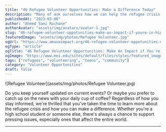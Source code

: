 ```yaml
---
title: "46 Refugee Volunteer Opportunities: Make a Difference Today"
description: "Many of ask ourselves how we can help the refugee crisis happening around the world. Whether through volunteering your time, donating, or getting involved with refugees in another way, read on to find out 46 incredible ways you can help refugees around the world!"
publishedAt: "2023-03-06"
author: "Ahmed Sami Raihane"
authorAvatar: "assets/img/avatars/avatar-1.jpg"
slug: "46-refugee-volunteer-oppotunities-make-an-impact-if-youre-in-high-school-or-beyond"
featuredImage: "assets/img/photos/Refugee Volunteer.jpg"
ogUrl: "https://www.amaxaimpact.org/46-refugee-volunteer-oppotunities-make-an-impact-if-you're-in-high-school-or-beyond.html"
ogType: "article"
ogTitle: "46 Refugee Volunteer Opportunities: Make An Impact if You're in High School or Beyond"
ogImage: "https://www.mei.edu/sites/default/files/styles/featured_image_article/public/2019-03/Refugees%202.jpg?itok=L3lUaKnn"
tags: ["refugees", "volunteering", "teens", "community"]
category: "Volunteer Opportunities"
draft: false
---
```



![Refugee Volunteer](assets/img/photos/Refugee Volunteer.jpg)

Do you keep yourself updated on current events? Or maybe you prefer to catch up on the news with your daily cup of coffee? Regardless of how you stay informed, we're thrilled that you've taken the time to learn more about the refugee crisis and how you can make a difference. Whether you're a high school student or someone else, there's always a chance to support pressing issues, especially ones that affect the entire world.

---

<AuthorCard name="Ahmed Sami Raihane" avatar="assets/img/avatars/avatar-1.jpg" date="2023-03-06" /> 